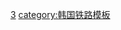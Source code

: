 {{鐵道路線|
| 模板名稱 =釜山都市铁道3号线
| 名稱 = [[File:Busan Metro Line 3.svg|18px|1|link=]] [[釜山都市铁道3号线]]
| 代表色 = #bb8c00
| Logo = 
| 背景顏色 = #f1e8cc
| 車站列表 = [[水营站|水营]] - [[望美站|望美]] - [[盃山站|盃山]] - [[水满谷站|水满谷]] - [[莲山站|莲山]] - [[巨堤站|巨堤]] - [[综合运动场站 (釜山)|综合运动场]] - [[社稷站|社稷]] - [[美南站|美南]] - [[万德站 (釜山)|万德]] - [[南山亭站|南山亭]] - [[淑嶝站|淑嶝]] - [[德川站 (釜山)|德川]] - [[龟浦站 (釜山地铁)|龟浦]] - [[江西区厅站|江西区厅]] - [[体育公园站 (釜山)|体育公园]] - [[大渚站|大渚]] 
}}
<noinclude>
[[category:釜山都市鐵道路線模板|3]]
[[category:韩国铁路模板]]
</noinclude>